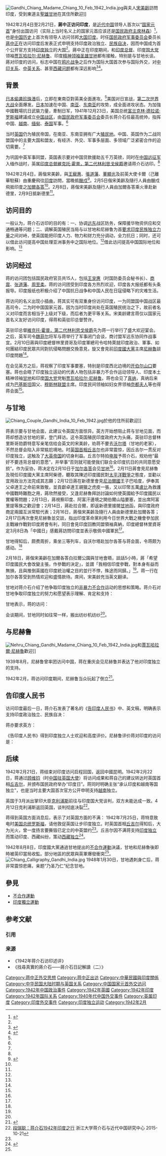 [[File:Gandhi_Chiang_Madame_Chiang_10_Feb_1942_India.jpg|thumb]]與夫人[[宋美齡|宋美齡]]訪問印度，受到東道主[[聖雄甘地|聖雄甘地]]在其住所歡迎]]

1942年2月4日至2月21日，'''蔣中正访问印度'''，是[[近代中国|近代中国]]领导人首次以“[[国家元首|国家元首]]”身份出国访问（实际上当时名义上的国家元首应该还是[[国民政府主席|国民政府主席]][[林森|林森]]）<ref name="文化中国">{{cite web|url=http://cul.china.com.cn/lishi/2012-10/17/content_5410894.htm|title=蔣中正曾以"元首身份"访印度 与甘地谈6小时|publisher=文化中国-[[中国网|中国网]]|editor=陈梦|date=2012-10-17|accessdate=2013-12-27|language=zh-hans|archive-url=https://web.archive.org/web/20131227235219/http://cul.china.com.cn/lishi/2012-10/17/content_5410894.htm|archive-date=2013-12-27|dead-url=yes}}</ref>，也是[[中国历史|中国历史]]上首次有领导人访问邻邦[[大国|大国]][[印度|印度]]。时任[[国民政府军事委员会|国民政府军事委员会]]委员长[[蔣中正|蔣中正]]在访问印度后发表正式申明支持印度政治独立、[[民族自决|民族自决]]，因而中国成为首个公开官方支持[[印度独立|印度独立]]的大国<ref name="文化中国"/>。蔣中正在印度期间，和[[印度总督|印度总督]]、印度[[国大党|国大党]]领袖[[贾瓦哈拉尔·尼赫鲁|贾瓦哈拉尔·尼赫鲁]]、印度[[精神领袖|精神领袖]][[圣雄甘地|圣雄甘地]]都有接触，特别是与甘地长谈。蔣对印度的访问，标志中国在[[鸦片战争|鸦片战争]]之后作为国际大国首次参与国际外交，对[[中華民國與印度關係|中印关系]]、[[中英关系|中英关系]]、甚至[[西藏问题|西藏问题]]都有深远影响<ref name="东方旅游">{{cite web|url=http://finance.eastday.com/epublish/gb/paper451/2/class045100001/hwz1258219.htm|title=1942年，蒋介石访问印度|publisher=东方旅游|editor=张家琳|work=《[[环球时报|环球时报]]》|accessdate=2013-12-27|language=zh-hans|archive-url=https://web.archive.org/web/20131228091342/http://finance.eastday.com/epublish/gb/paper451/2/class045100001/hwz1258219.htm|archive-date=2013-12-28|dead-url=yes}}</ref><ref name="华夏经纬">{{cite web|url=http://big5.huaxia.com/js/gc/00171837.html|title=1942年蔣介石訪問印度內幕|publisher=[[华夏经纬网|华夏经纬网]]|date=2004-04-02|accessdate=2013-12-27|language=zh-hant|archive-date=2020-11-16|archive-url=https://web.archive.org/web/20201116183002/http://big5.huaxia.com/js/gc/00171837.html|dead-url=no}}</ref>。

==背景==
[[珍珠港事件|日本偷袭珍珠港]]后，立即在東南亞對英美全面進攻。<ref name="文化中国"/>美国对日宣战，[[第二次世界大战|第二次世界大战]]全面爆发。[[日本|日本]]加速在中国、[[南亚|南亚]]、[[东南亚|东南亚]]的攻势，成全面进攻状态。为加強中國戰場抗日武裝力量，牽制日军，1941年12月23日，美国总统[[富兰克林·德拉诺·罗斯福|富兰克林·德拉诺·罗斯福]]建議成立[[抗日战争战区|中国战区]]，由[[国民政府军事委员会|国民政府军事委员会]]委员长蒋介石任最高统帅，指挥中国、[[越南|越南]]、[[缅甸|缅甸]]、[[泰国|泰国]]军事。<ref name="文化中国"/>

当时[[英国|英国]]仍为殖民帝国，在南亚、东南亚拥有广大[[殖民地|殖民地]]。中国、英国作为二战同盟国中的主要大国和盟友，有经济、外交、军事多层面、多领域广泛紧密合作的迫切需要。<ref name="东方旅游"/>

为巩固中英军事同盟，英国表示要对中国贷款援助五千万英镑，同时在[[中国远征军|中国远征军]]入缅作战时，英属[[印度总督|印度总督]][[維克托·霍普，第二代林利思戈侯爵|維克托·霍普，第二代林利思戈侯爵]]邀请蒋介石访印。<ref name="文化中国"/>

1942年2月4日，蔣偕宋美齡，與[[王寵惠|王寵惠]]、[[張道藩|張道藩]]、[[董顯光|董顯光]]及前英大使卡爾（己離華駐蘇）由重慶飛往[[印度|印度]]訪問，當晚抵[[臘戍|臘戍]]<ref name="民" >{{cite book |editors=[[李新_(1918年)|李新]]總主編，中國社會科學院近代史研究所中華民國史研究室，韓信夫、姜克夫主編 |title=《中華民國史大事記》 |location=北京 |publisher=[[中華書局|中華書局]] |year=2011 |isbn=9787101079982 }}</ref>{{rp|6729}}。2月5日偕宋美齡及隨行人員由臘戍飛抵印度之[[加爾各答|加爾各答]]<ref name=民 />{{rp|6729}}。2月8日，蔣偕宋美齡及隨行人員由加爾各答乘火車赴新德里，2月9日抵新德里<ref name=民 />{{rp|6732-6733}}。

==访问目的==
一般认为，蒋介石访印的目的有：一、协调[[远东|远东]]战区防务，保障援华物资供应和交通畅通等问题；二、调解英国殖民当局与以甘地和尼赫鲁为首[[印度獨立運動|要求印度民族独立力量]]之间对峙，使英国能把印度人力、物力和财力充分调动，全力抗日；同时，还可以借此访问提高中国处理亚洲事务中之国际地位。<ref name="文化中国"/>借此访问提高中国国际地位和影响。<ref name="东方旅游"/>

==访问经过==
蒋的访问团包括国民政府官员共15人，包括[[王宠惠|王宠惠]]（时国防委员会秘书长）、[[商震|商震]]、[[张道藩|张道藩]]、[[周至柔|周至柔]]。蒋的访问团受到印度各方热烈欢迎，印度各大报纸都有头条报导。印度报纸也积极介绍了中国抗日战争和中国人民在日寇侵略下的灾难生活。

蒋访问的名义出现小插曲，蒋其实可有双重身份访问印度，一为同盟国中国战区最高司令，二为时中国国家元首。因为当时印度尚处在英国殖民统治之下，故前者名义对印度而言相当于上级对下级，而后者为更平等关系。宋美龄建言蒋仅以国家元首名义友好访问印度，得蒋和英驻印总督赞许。

英驻印总督[[維克托·霍普，第二代林利思戈侯爵|維克托·霍普，第二代林利思戈侯爵]]先为蒋一行举行了盛大欢迎宴会。之后，英军司令[[阿奇博尔德·韦维尔，第一代韦维尔伯爵|魏菲尔]]将军与蒋举行了军事闭门会谈，商讨盟军远东协同作战事宜。2月10日蔣與印度總督林里資哥及印度軍總司令哈特萊就印度政治、軍事、如何團結印度民眾共同對抗侵略問題交換意見，旋又會見前[[印度國大黨|印度國大黨]]主席[[尼赫魯|尼赫魯]]談印度問題<ref name=民 />{{rp|6732-6740}}。

在会见英方之后，蒋视察了印度军事要塞，特别是印度西北边境的[[开伯尔山口|开伯尔山口]]要塞。蒋也会晤了印度独立运动的代表人物包括非暴力不合作运动领导人、印度本土精神领袖[[甘地|甘地]]和印度[[国大党|国大党]]党魁[[贾瓦哈拉尔·尼赫鲁|贾瓦哈拉尔·尼赫鲁]]。蒋也会见了[[真纳|真纳]]，真纳后来成为[[巴基斯坦|巴基斯坦]]国父、[[穆斯林联盟|穆斯林联盟]]主席。印度民间领袖如妇女界领袖[[奈都夫人|奈都夫人]]等也得蒋会面<ref name="东方旅游"/>。

==与甘地==
[[File:Chiang_Couple_Gandhi_India_10_Feb_1942.jpg|thumb]]於他的住所前歡迎]]

蒋表示要与甘地会面，此建议令英国方面惊异。英方开始想阻止蒋与甘地见面，而蒋却想造访甘地的家，登门拜访。这令英国殖民印度政府大为头痛，英驻印总督林里斯哥勋爵特意写亲笔信给会英文的宋美龄，劝蒋不要去[[沃尔塔|沃尔塔]]（甘地的老家），不然总督会陷入非常尴尬境地。时[[英国首相|英国首相]][[丘吉尔|丘吉尔]]也非常震惊，因丘吉尔一贯反对印度独立，这触及了[[大英帝国|大英帝国]]的切身利益。丘吉尔特拍[[电报|电报]]予蒋介石，规劝他“最好不要违背总督的意愿”，并举事“否则就可能使我们联合全印度抗日的共同意愿受损”。作为妥协，蒋决定在2月10日于[[加尔各答|加尔各答]]会见[[甘地|甘地]]<ref name="东方旅游"/>。2月11日蔣會見尼赫魯及現任印度國大黨主席阿柴德，聽取其陳述印度國民對[[太平洋戰爭|太平洋戰爭]]之態度，並勸以宜用政治方法完成其志願；2月12日蔣在新德里會見[[尼泊爾王國|尼泊爾國]]王子巴哈度，伊奉其父卓達王之命前來致敬，並貢獻卓達王親獵之虎皮一張，又以印幣五萬[[盧比|盧比]]為救護中國戰時難胞之用，蔣欣然接受，又逢尼赫魯拜訪討論如何使英國給予印度國民以實權等問題；2月13日，蔣視察印度、阿富汗邊境之開伯爾山隘要塞，並出席阿富里提等族之歡迎會；2月14日，蔣赴拉合爾，即返新德里接閱[[甘地|甘地]]函，與印度政府商定兩國互派常駐代表；2月16日，蔣偕宋美齡及隨行人員由新德里赴加爾各答；2月17日再次會見尼赫魯並交談，指出印度革命黨利用今日世界大戰之機會參加民主戰線作戰對印度將會有利，同日會見印度回教同盟領袖真納，印度總督林里資哥定3月8日為「中國日」感戴蔣訪問印度並表示敬佩中國軍民<ref name=民 />{{rp|6732-6740}}。

甘地得知后，颇费周折，乘坐三等列车，自沃尔塔赴加尔各答与蒋会面，令蒋颇为感动。<ref name="东方旅游"/>

2月18日，蔣偕宋美齡在加爾各答白拉爾公園與甘地會晤，談話5小時，蔣「希望印度國民大會改變主張，作參戰的決定」，並謂「我相信印度參戰，對本身有益而無損，且與推倒英國在印度統治權之目的並行不悖，殊途而同歸。」<ref name=民 />{{rp|6732-6740}}。蒋一行在加尔各答受到热情欢迎和盛情款待。席间，宋美龄充当英文翻译。

甘地对蒋介石介绍了他争取印度独立的[[非暴力|非暴力]][[公民不服從|不合作]]运动的思想和策略。蒋介石对甘地争取印度独立的努力和愿望表示理解、肯定和支持：
{{squote|
我（蒋介石）以中国革命党员资格前来印度访问，与印度革命友人会谈，主要目的，就是在联合反抗侵略势力，以奠定中、印两民族求得自由的基础<ref name="文化中国"/>。 
}}

甘地表示，蒋的访问：
{{squote|
不妨碍中、英之间的合作，并愿接受委员长（蒋介石）的忠告，不打算特地制造纠纷<ref name="文化中国"/>。
}}

会谈期间，甘地同时如往常一样，搬出纺纱机纺纱<ref name="文化中国"/>。

==与尼赫鲁==
[[File:Nehru_Chiang_Gandhi_Madame_Chiang_10_Feb_1942_India.jpg|thumb]]和[[賈瓦哈拉爾·尼赫魯|賈瓦哈拉爾·尼赫魯]]歡迎]]

1939年8月，尼赫鲁曾率团访问中国，蒋在重庆会见尼赫鲁并表达了他对印度独立的支持。

1942年2月，蒋访问印度期间，尼赫鲁当众玩起了倒立<ref name="网易">{{cite web|url=http://history.news.163.com/09/0810/18/5GCI5JAD00011247.html|title=1942蒋介石秘密访问印度:尼赫鲁当众玩倒立|publisher=[[网易|网易]]历史|date=2009-08-11|accessdate=2013-12-27|language=zh-hans|archive-date=2019-08-16|archive-url=https://web.archive.org/web/20190816041147/http://history.news.163.com/09/0810/18/5GCI5JAD00011247.html|dead-url=no}}</ref>。

==告印度人民书==
访问印度最后一日，蒋介石发表了著名的《[[告印度人民书|告印度人民书]]》中、英文稿，明确表示支持印度政治独立、民族自决：
{{quote|
在太平洋战争开始以后，已随时代而有一甚大之转变，各民族求得自由之方式，今昔实亦有所不同。现在，各反侵略国家无不要求印度国民在此新时代中尽其应尽之责任……世界大多数人士皆已同情印度之自由。此种宝贵难得之同情，应特加珍重而使之勿失也。<ref name="文化中国"/>
}}

蒋亦要求英方：
{{quote|
不待印度人民有任何的要求，从速赋予印度国民以政治上之实权。<ref name="东方旅游"/>
}}

《告印度人民书》得到印度独立人士欢迎和高度评价。尼赫鲁评价蒋对印度的访问是：
{{quote|
是一个具有历史意义的伟大事件，象征中印两个伟大民族的友好和未来的同志关系。<ref name="东方旅游"/>
}}

==后续==
1942年2月21日，蒋结束对印度访问启程回国，返回中國昆明。1942年2月22日，蒋通过[[顾维钧|顾维钧]]（时[[中国驻英国大使|中国驻英国大使]]）将访问成果和蒋自己的建议转达时英国首相[[丘吉尔|丘吉尔]]，并颁布国民政府举办“印度日”。蒋同时明确主张“承认印度和越南等国独立”，也是当时主要大国首次官方公开申明支持[[越南|越南]]独立。

英国于3月派出掌印大臣[[斯塔福·克里普斯|克利浦斯]]前往与印度国大党谈判，双方未能达成一致。4月12日克利浦斯返回英国，谈判彻底决裂<ref>[http://jds.cssn.cn/xwkx/zxxx/201605/t20160506_3334505.shtml 段瑞聪：蒋介石1942年印度之行] {{Wayback|url=http://jds.cssn.cn/xwkx/zxxx/201605/t20160506_3334505.shtml |date=20190103210305 }} 浙江大学蒋介石与近代中国研究中心 2015-10-21</ref>。

蒋得到英国方面消息后，表示了对英国方面的不满：
{{squote|
英人宁让倭寇侵印，而不许印人自由，以为于战后我同盟国胜利时仍可无条件统治印度，是不愿印度自由参战以增加同盟各国之实力，此种自私之心，恶劣极矣。<ref name="文化中国"/>
}}1942年7月25日，蒋特意致电时[[美国总统|美国总统]][[罗斯福|罗斯福]]，请他敦促英国让步印度独立。时英国首相[[丘吉尔|丘吉尔]]得知后，大为光火，曾一度扬言要撕毁已定立的中英盟约<ref name="东方旅游"/>。丘吉尔因不满蒋支持[[印度独立|印度独立]]而策动印度、西藏纠纷，策动[[西藏独立|西藏独立]]<ref name="秦秉年国家文物局">{{cite web|url=http://news.ifeng.com/history/zhongguojindaishi/detail_2013_06/15/26431227_0.shtml|title=丘吉尔不满蒋介石支持印度独立 决定策动西藏独立|publisher=[[凤凰网|凤凰网]]历史|author=来源：快乐老人网|date=2013-06-15|accessdate=2013-12-27|language=zh-hans|archive-date=2019-05-02|archive-url=https://web.archive.org/web/20190502065533/http://news.ifeng.com/history/zhongguojindaishi/detail_2013_06/15/26431227_0.shtml|dead-url=no}}</ref>。

1942年8月8日，印度國大黨通過甘地提出的[[不合作運動|不合作運動]]決議，甘地和尼赫魯後即時被英印當局收監。部分地區的民眾與英軍爆發衝突<ref name="东方旅游" />。[[File:Chiang_Calligraphy_Gandhi_India.jpg|right]]
1948年1月30日，甘地遇刺身亡后，蒋非常震惊悲痛，亲题“乃圣乃仁”纪念甘地。

== 參見 ==

* [[不合作運動|不合作運動]]
* [[印度獨立運動|印度獨立運動]]

== 参考文献 ==
=== 引用 ===
{{Reflist}}

=== 来源 ===
* 《1942年蒋介石访印述评》
* 《找尋真實的蔣介石——蔣介石日記解讀（二）》

{{蔣中正外交與海外經歷}}
{{蒋中正}}
{{國民政府時期中華民國外交}}

[[Category:蒋中正外交思想|Category:蒋中正外交思想]]
[[Category:蒋中正出访|Category:蒋中正出访]]
[[Category:中華民國與印度關係|Category:中華民國與印度關係]]
[[Category:中华民国大陆时期与英国关系|Category:中华民国大陆时期与英国关系]]
[[Category:中国国家元首外交访问|Category:中国国家元首外交访问]]
[[Category:1942年中国政治事件|Category:1942年中国政治事件]]
[[Category:1942年英國|Category:1942年英國]]
[[Category:1942年印度|Category:1942年印度]]
[[Category:1942年国际关系|Category:1942年国际关系]]
[[Category:1940年代中国外交事件|Category:1940年代中国外交事件]]
[[Category:英属印度|Category:英属印度]]
[[Category:印度外交事件|Category:印度外交事件]]
[[Category:印度独立运动|Category:印度独立运动]]
[[Category:1942年2月|Category:1942年2月]]